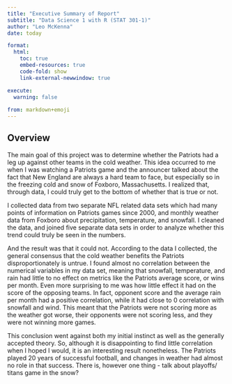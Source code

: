```yaml
---
title: "Executive Summary of Report"
subtitle: "Data Science 1 with R (STAT 301-1)"
author: "Leo McKenna"
date: today

format:
  html:
    toc: true
    embed-resources: true
    code-fold: show
    link-external-newwindow: true

execute:
  warning: false
  
from: markdown+emoji 
---
```


## **Overview**

The main goal of this project was to determine whether the Patriots had a leg up against other teams in the cold weather. This idea occurred to me when I was watching a Patriots game and the announcer talked about the fact that New England are always a hard team to face, but especially so in the freezing cold and snow of Foxboro, Massachusetts. I realized that, through data, I could truly get to the bottom of whether that is true or not.

I collected data from two separate NFL related data sets which had many points of information on Patriots games since 2000, and monthly weather data from Foxboro about precipitation, temperature, and snowfall. I cleaned the data, and joined five separate data sets in order to analyze whether this trend could truly be seen in the numbers.

And the result was that it could not. According to the data I collected, the general consensus that the cold weather benefits the Patriots disproportionately is untrue. I found almost no correlation between the numerical variables in my data set, meaning that snowfall, temperature, and rain had little to no effect on metrics like the Patriots average score, or wins per month. Even more surprising to me was how little effect it had on the score of the opposing teams. In fact, opponent score and the average rain per month had a positive correlation, while it had close to 0 correlation with snowfall and wind. This meant that the Patriots were not scoring more as the weather got worse, their opponents were not scoring less, and they were not winning more games. 

This conclusion went against both my initial instinct as well as the generally accepted theory. So, although it is disappointing to find little correlation when I hoped I would, it is an interesting result nonetheless. The Patriots played 20 years of successful football, and changes in weather had almost no role in that success. There is, however one thing - talk about playoffs/ titans game in the snow?












